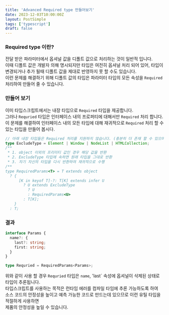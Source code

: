 ```yaml
---
title: 'Advanced Required type 만들어보기'
date: 2023-12-03T10:00:00Z
layout: PostSimple
tags: ['typescript']
draft: false
---
```


### Required type 이란?
전달 받은 파라미터에서 옵셔널 값을 디폴트 값으로 처리하는 것이 일반적 입니다.    
이때 디폴트 값은 개발자 의해 명시되지만 타입은 여전히 옵셔널 처리 되어 있어, 타입이 변경되거나 추가 될때 디폴트 값을 제대로 반영하지 못 할 수도 있습니다.  
이런 문제를 해결하기 위해 디폴트 값의 타입은 파라미터 타입의 모든 속성을 `Required` 처리하여  만들어 줄 수 있습니다.  
  
### 만들어 보기
이미 타입스크립트에서는 내장 타입으로 `Required` 타입을 제공합니다.  
그러나 `Requried` 타입은 인터페이스 내의 프로퍼티에 대해서만 `Required` 처리 합니다.  
이 문제를 해결하여 인터페이스 내의 모든 타입에 대해 재귀적으로 `Required` 처리 할 수 있는 타입을 만들어 봅시다.

```typescript
// 아래 내장 타입들은 Required 처리를 지원하지 않습니다. (충분히 더 존재 할 수 있으며 상황에 따라 추가합니다.)
type ExcludeType = Element | Window | NodeList | HTMLCollection;
/**
 * 1. object 이외의 프리미티 값인 경우 해당 값을 반환
 * 2. ExcludeType 타입에 속하면 원래 타입을 그대로 반환
 * 3. 자기 자신의 타입을 다시 반환하여 재귀적으로 수행 
/**
type RequiredParams<T> = T extends object
  ? {
      [K in keyof T]-?: T[K] extends infer U
        ? U extends ExcludeType
          ? U
          : RequiredParams<U>
        : T[K];
    }
  : T;
```

### 결과
```typescript
interface Params {
  name?: {
    last?: string;
    first: string;
  }
}

type Requried = RequiredParams<Params>;
```  
위와 같이 사용 할 경우 `Requried` 타입은 `name`, 'last` 속성에 옵셔널이 삭제된 상태로 타입이 추론됩니다.  
타입스크립트를 사용하는 목적은 런타임 에러를 컴파일 타임에 추론 가능하도록 하여  
소스 코드의 안정성을 높이고 예측 가능한 코드로 만드는데 있으므로 이런 유틸 타입을 적절하게 사용하면  
제품의 안정성을 높일 수 있습니다.  